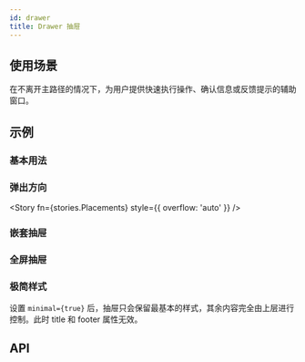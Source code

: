```yaml
---
id: drawer
title: Drawer 抽屉
---
```



## 使用场景

在不离开主路径的情况下，为用户提供快速执行操作、确认信息或反馈提示的辅助窗口。

## 示例

### 基本用法

<Story fn={stories.Basic} />

### 弹出方向

<Story fn={stories.Placements} style={{ overflow: 'auto' }} />

### 嵌套抽屉

<Story fn={stories.Nested} />

### 全屏抽屉

<Story fn={stories.Fullscreen} />

### 极简样式

设置 `minimal={true}` 后，抽屉只会保留最基本的样式，其余内容完全由上层进行控制。此时 title 和 footer 属性无效。

<Story fn={stories.Minimal} />

## API

<PropsTable component={Drawer} />
